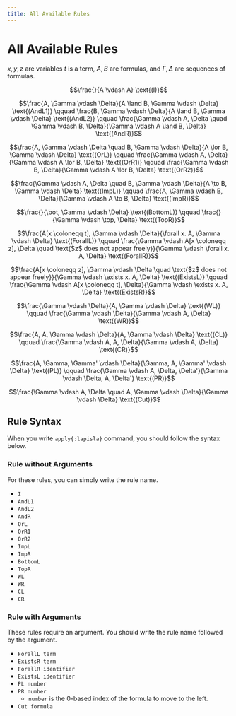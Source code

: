 ```yaml
---
title: All Available Rules
---
```


# All Available Rules

$x, y, z$ are variables $t$ is a term, $A, B$ are formulas, and $\Gamma, \Delta$ are sequences of formulas.

```math
\frac{}{A \vdash A} \text{(I)}
```
```math
\frac{A, \Gamma \vdash \Delta}{A \land B, \Gamma \vdash \Delta} \text{(AndL1)}
\qquad \frac{B, \Gamma \vdash \Delta}{A \land B, \Gamma \vdash \Delta} \text{(AndL2)}
\qquad \frac{\Gamma \vdash A, \Delta \quad \Gamma \vdash B, \Delta}{\Gamma \vdash A \land B, \Delta} \text{(AndR)}
```
```math
\frac{A, \Gamma \vdash \Delta \quad B, \Gamma \vdash \Delta}{A \lor B, \Gamma \vdash \Delta} \text{(OrL)}
\qquad \frac{\Gamma \vdash A, \Delta}{\Gamma \vdash A \lor B, \Delta} \text{(OrR1)}
\qquad \frac{\Gamma \vdash B, \Delta}{\Gamma \vdash A \lor B, \Delta} \text{(OrR2)}
```
```math
\frac{\Gamma \vdash A, \Delta \quad B, \Gamma \vdash \Delta}{A \to B, \Gamma \vdash \Delta} \text{(ImpL)}
\qquad \frac{A, \Gamma \vdash B, \Delta}{\Gamma \vdash A \to B, \Delta} \text{(ImpR)}
```
```math
\frac{}{\bot, \Gamma \vdash \Delta} \text{(BottomL)}
\qquad \frac{}{\Gamma \vdash \top, \Delta} \text{(TopR)}
```
```math
\frac{A[x \coloneqq t], \Gamma \vdash \Delta}{\forall x. A, \Gamma \vdash \Delta} \text{(ForallL)}
\qquad \frac{\Gamma \vdash A[x \coloneqq z], \Delta \quad \text{$z$ does not appear freely}}{\Gamma \vdash \forall x. A, \Delta} \text{(ForallR)}
```
```math
\frac{A[x \coloneqq z], \Gamma \vdash \Delta \quad \text{$z$ does not appear freely}}{\Gamma \vdash \exists x. A, \Delta} \text{(ExistsL)}
\qquad \frac{\Gamma \vdash A[x \coloneqq t], \Delta}{\Gamma \vdash \exists x. A, \Delta} \text{(ExistsR)}
```
```math
\frac{\Gamma \vdash \Delta}{A, \Gamma \vdash \Delta} \text{(WL)}
\qquad \frac{\Gamma \vdash \Delta}{\Gamma \vdash A, \Delta} \text{(WR)}
```
```math
\frac{A, A, \Gamma \vdash \Delta}{A, \Gamma \vdash \Delta} \text{(CL)}
\qquad \frac{\Gamma \vdash A, A, \Delta}{\Gamma \vdash A, \Delta} \text{(CR)}
```
```math
\frac{A, \Gamma, \Gamma' \vdash \Delta}{\Gamma, A, \Gamma' \vdash \Delta} \text{(PL)}
\qquad \frac{\Gamma \vdash A, \Delta, \Delta'}{\Gamma \vdash \Delta, A, \Delta'} \text{(PR)}
```
```math
\frac{\Gamma \vdash A, \Delta \quad A, \Gamma \vdash \Delta}{\Gamma \vdash \Delta} \text{(Cut)}
```

## Rule Syntax

When you write `apply{:lapisla}` command, you should follow the syntax below.

### Rule without Arguments

For these rules, you can simply write the rule name.

- `I`
- `AndL1`
- `AndL2`
- `AndR`
- `OrL`
- `OrR1`
- `OrR2`
- `ImpL`
- `ImpR`
- `BottomL`
- `TopR`
- `WL`
- `WR`
- `CL`
- `CR`

### Rule with Arguments

These rules require an argument. You should write the rule name followed by the argument.

- `ForallL term`
- `ExistsR term`
- `ForallR identifier`
- `ExistsL identifier`
- `PL number`
- `PR number`
  - `number` is the 0-based index of the formula to move to the left.
- `Cut formula`

